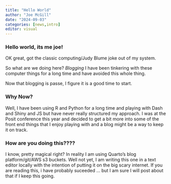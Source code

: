 ```yaml
---
title: "Hello World"
author: "Joe McGill"
date: "2024-09-03"
categories: [news,intro]
editor: visual
---
```


### Hello world, its me joe!

OK great, got the classic computing/Judy Blume joke out of my system.

So what are we doing here? *Blogging* I have been tinkering with these computer things for a long time and have avoided this whole thing. 

Now that blogging is passe, I figure it is a good time to start.

### Why Now?

Well, I have been using R and Python for a long time and playing with Dash and Shiny and JS but have never really structured my approach. I was at the Posit conference this year and decided to get a bit more into some of the front end things that I enjoy playing with and a blog might be a way to keep it on track.

### How are you doing this????

I know, pretty magical right? In reality I am using Quarto's blog platform/git/AWS s3 buckets. Well not yet, I am writing this one in a text editor locally with the intention of putting it on the big scary internet. If you are reading this, i have probably suceeded ... but I am sure I will post about that if I keep this going.
